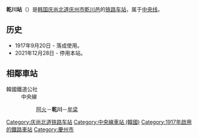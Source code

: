 {{朝鮮半島車站資訊
|公司色 = #0066b3
|文字色 = 
|站名 = 乾川站<br />{{lang|en|Geoncheon}}
|圖片 =Korail Jungang Line Geoncheon Station.jpg
|pxl = 
|圖片說明 =车站站舍
|車站編號 =
|前一站 = [[阿火站|阿火]]
|前一站距離 =5.9
|後一站距離 =3.9
|後一站 = [[牟梁站|牟梁]]
|所屬路線 = [[中央线_(韩国)|中央线]]
|距離 = 352.6
|起點站 = [[清凉里站|清凉里]]
|諺文 = 건천역
|朝鮮漢字 = 乾川驛
|文觀部式 =Geoncheon-yeok 
|馬-賴式 =
|副站名 = 
|停站路線數 = 
|所屬公司 = [[韩国铁道公社|韩国铁道公社]]
|所在地 =[[庆尚北道|庆尚北道]][[庆州市|庆州市]][[乾川邑|乾川邑]]
|車站構造 = 地面车站
|月台配置 = 
|啟用年月日 =1917年9月20日 
|廢站年月日 = 
|上下車人次 =
|統計年度 =
|轉車 = 
|備註 = 
|全寬備註 = 
}}

'''乾川站'''（{{kor|諺=건천역|漢=乾川驛|羅=Geoncheon yeok|f=y}}）是[[韩国|韩国]][[庆尚北道|庆尚北道]][[庆州市|庆州市]][[乾川邑|乾川邑]]的[[铁路车站|铁路车站]]，属于[[中央线_(韩国)|中央线]]。

== 历史 ==
*1917年9月20日 - 落成使用。
*2021年12月28日 - 停用本站。

== 相鄰車站 ==
;韓國鐵道公社
:中央線
::[[阿火站|阿火]]－'''乾川'''－[[牟梁站|牟梁]]

{{中央线 (韩国)}}
{{无穷花号}}

[[Category:庆尚北道铁路车站|Category:庆尚北道铁路车站]]
[[Category:中央線車站_(韓國)|Category:中央線車站 (韓國)]]
[[Category:1917年啟用的鐵路車站|Category:1917年啟用的鐵路車站]]
[[Category:慶州市|Category:慶州市]]